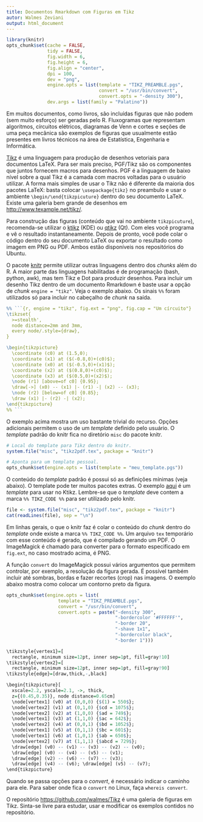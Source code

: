 ```yaml
---
title: Documentos Rmarkdown com Figuras em Tikz
autor: Walmes Zeviani
output: html_document
---
```


```r
library(knitr)
opts_chunk$set(cache = FALSE,
               tidy = FALSE,
               fig.width = 6,
               fig.height = 6,
               fig.align = "center",
               dpi = 100,
               dev = "png",
               engine.opts = list(template = "TIKZ_PREAMBLE.pgs",
                                  convert = "/usr/bin/convert",
                                  convert.opts = "-density 300"),
               dev.args = list(family = "Palatino"))
```

Em muitos documentos, como livros, são incluídas figuras que não podem
(sem muito esforço) ser geradas pelo R.  Fluxogramas que representam
algoritmos, círcuitos elétricos, diagramas de Venn e cortes e seções de
uma peça mecânica são exemplos de figuras que usualmente estão presentes
em livros técnicos na área de Estatística, Engenharia e Informática.

[Tikz](https://sourceforge.net/projects/pgf/) é uma linguagem para
produção de desenhos vetoriais para documentos LaTeX.  Para ser mais
preciso, PGF/Tikz são os componentes que juntos fornecem macros para
desenhos.  PGF é a linguagem de baixo nível sobre a qual Tikz é a camada
com macros voltadas para o usuário utilizar.  A forma mais simples de
usar o Tikz não é diferente da maioria dos pacotes LaTeX: basta colocar
`\usepackage{tikz}` no preambulo e usar o ambiente
`\begin/\end{tikzpicuture}` dentro do seu documento LaTeX.  Existe uma
galeria bem grande de desenhos em <http://www.texample.net/tikz/>.

Para construção das figuras (conteúdo que vai no ambiente
`tikzpicuture`), recomenda-se utilizar o
[ktikz](https://apps.ubuntu.com/cat/applications/ktikz/) (KDE) ou
[qtikz](https://apps.ubuntu.com/cat/applications/qtikz/) (Qt). Com eles
você programa e vê o resultado instantaneamente. Depois de pronto, você
pode colar o código dentro do seu documento LaTeX ou exportar o
resultado como imagem em PNG ou PDF. Ambos estão disponíveis nos
repositórios do Ubuntu.

O pacote [knitr](http://yihui.name/knitr/) permite utilizar outras
linguagens dentro dos *chunks* além do R. A maior parte das linguagens
habilitadas é de programação (bash, python, awk), mas tem Tikz e Dot
para produzir desenhos. Para incluir um desenho Tikz dentro de um
documento Rmarkdown é baste usar a opção de *chunk* `engine =
"tikz"`. Veja o exemplo abaixo. Os sinais `%%` foram utilizados só para
incluir no cabeçalho de *chunk* na saída.

```r
%% ```{r, engine = "tikz", fig.ext = "png", fig.cap = "Um círcuito"}
\tikzset{
  >=stealth',
  node distance=2mm and 3mm,
  every node/.style={draw},
}

\begin{tikzpicture}
  \coordinate (c0) at (1.5,0);
  \coordinate (x1) at ($(-0.8,0)+(c0)$);
  \coordinate (x0) at ($(-0.5,0)+(x1)$);
  \coordinate (x2) at ($(0.8,0)+(c0)$);
  \coordinate (x3) at ($(0.5,0)+(x2)$);
  \node (r1) [above=of c0] {0.95};
  \draw[->] (x0) -- (x1) |- (r1) -| (x2) -- (x3);
  \node (r2) [below=of c0] {0.85};
  \draw (x1) |- (r2) -| (x2);
\end{tikzpicture}
%% ```
```

O exemplo acima mostra um uso bastante trivial do recurso. Opções
adicionais permitem o uso de um *template* definido pelo usuário. O
*template* padrão do knitr fica no diretório `misc` do pacote knitr.

```r
# Local do template para Tikz dentro do knitr.
system.file("misc", "tikz2pdf.tex", package = "knitr")

# Aponta para um template pessoal.
opts_chunk$set(engine.opts = list(template = "meu_template.pgs"))
```

O conteúdo do *template* padrão é possui só as definições mínimas (veja
abaixo). O template pode ter muitos pacotes extras.  O exemplo
[aqui](https://github.com/walmes/Tikz/blob/master/src/TIKZ_PREAMBLE.pgs)
é um *template* para usar no Ktikz. Lembre-se que o *template* deve
contem a marca `%% TIKZ_CODE %%` para ser utilizado pelo knitr.

```r
file <- system.file("misc", "tikz2pdf.tex", package = "knitr")
cat(readLines(file), sep = "\n")
```

Em linhas gerais, o que o knitr faz é colar o conteúdo do *chunk* dentro
do *template* onde existe a marca `%% TIKZ_CODE %%`. Um arquivo `tex`
temporário com esse conteúdo é gerado, que é compilado gerando um PDF. O
ImageMagick é chamado para converter para o formato especificado em
`fig.ext`, no caso mostrado acima, é PNG.

A função `convert` do ImageMagick possui vários argumentos que permitem
controlar, por exemplo, a resolução da figura gerada. É possível também
incluir até sombras, bordas e fazer recortes (crop) nas imagens. O
exemplo abaixo mostra como colocar um contorno preto da figura.

```r
opts_chunk$set(engine.opts = list(
                   template = "TIKZ_PREAMBLE.pgs",
                   convert = "/usr/bin/convert",
                   convert.opts = paste("-density 300",
                                        "-bordercolor '#FFFFFF'",
                                        "-border 20",
                                        "-shave 1x1",
                                        "-bordercolor black",
                                        "-border 1")))
```
```r
\tikzstyle{vertex1}=[
  rectangle, minimum size=12pt, inner sep=1pt, fill=gray!10]
\tikzstyle{vertex2}=[
  rectangle, minimum size=12pt, inner sep=1pt, fill=gray!90]
\tikzstyle{edge}=[draw,thick,-,black]

\begin{tikzpicture}[
  xscale=2.2, yscale=2.1, ->, thick,
  z={(0.45,0.35)}, node distance=0.65cm]
  \node[vertex1] (v0) at (0,0,0) {$(1) = 550$};
  \node[vertex2] (v1) at (0,1,0) {$cd = 1075$};
  \node[vertex2] (v2) at (1,0,0) {$ad = 749$};
  \node[vertex1] (v3) at (1,1,0) {$ac = 642$};
  \node[vertex2] (v4) at (0,0,1) {$bd = 1052$};
  \node[vertex1] (v5) at (0,1,1) {$bc = 601$};
  \node[vertex1] (v6) at (1,0,1) {$ab = 650$};
  \node[vertex2] (v7) at (1,1,1) {$abcd = 729$};
  \draw[edge] (v0) -- (v1) -- (v3) -- (v2) -- (v0);
  \draw[edge] (v0) -- (v4) -- (v5) -- (v1);
  \draw[edge] (v2) -- (v6) -- (v7) -- (v3);
  \draw[edge] (v4) -- (v6); \draw[edge] (v5) -- (v7);
\end{tikzpicture}
```

Quando se passa opções para o *convert*, é necessário indicar o caminho
para ele. Para saber onde fica o `convert` no Linux, faça `whereis
convert`.

O repositório <https://github.com/walmes/Tikz> é uma galeria de figuras
em Tikz. Sinta-se livre para estudar, usar e modificar os exemplos
contidos no repositório.
